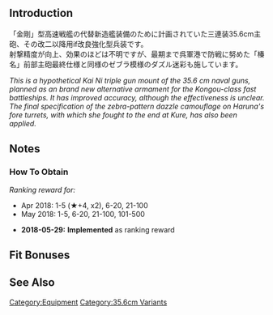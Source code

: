 {{EquipmentInfo|289}}

==Introduction==
「金剛」型高速戦艦の代替新造艦装備のために計画されていた三連装35.6cm主砲、その改二以降用if改良強化型兵装です。<br>
射撃精度が向上、効果のほどは不明ですが、最期まで呉軍港で防戦に努めた「榛名」前部主砲最終仕様と同様のゼブラ模様のダズル迷彩も施しています。

''This is a hypothetical Kai Ni triple gun mount of the 35.6 cm naval guns, planned as an brand new alternative armament for the Kongou-class fast battleships. It has improved accuracy, although the effectiveness is unclear. The final specification of the zebra-pattern dazzle camouflage on Haruna's fore turrets, with which she fought to the end at Kure, has also been applied.''

==Notes==
<div class="mw-collapsible"><h3>How To Obtain</h3>
<div class="mw-collapsible-content">
''Ranking reward for:''
* Apr 2018: 1-5 (★+4, x2), 6-20, 21-100
* May 2018: 1-5, 6-20, 21-100, 101-500

</div></div>


<div class="mw-collapsible><h3>Updates History</h3>
<div class="mw-collapsible-content>
* '''2018-05-29:''' '''Implemented''' as ranking reward
</div></div>

==Fit Bonuses==
{{:35.6cm Triple Gun Mount Kai (Dazzle Camouflage)/Bonuses}}

==See Also==

{{Equipmentlist}}
[[Category:Equipment]]
[[Category:35.6cm Variants]]